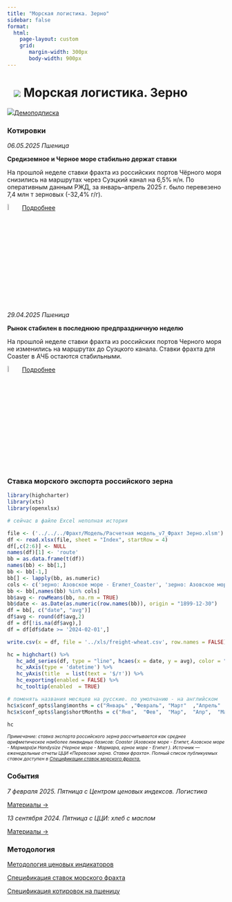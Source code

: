 ```yaml
---
title: "Морская логистика. Зерно"
sidebar: false
format: 
  html:
    page-layout: custom
    grid:
       margin-width: 300px
       body-width: 900px
---
```


# ![](../images/icon-ship.svg) Морская логистика. Зерно {.my-custom-class style="margin-left:3%;"}

![](../images/icon-subscription.svg)[Демоподписка](../demo-subscription.qmd)

::::: {.grid style="margin-left:0%"}
::: {.g-col-12 .g-col-sm-12 .g-col-xs-12 .g-col-xl-6 .g-col-md-6 .g-col-lg-6}
### Котировки

*06.05.2025 Пшеница*

**Средиземное и Черное море стабильно держат ставки**

На прошлой неделе ставки фрахта из российских портов Чёрного моря снизились на маршрутах через Суэцкий канал на 6,5% н/н. По оперативным данным РЖД, за январь–апрель 2025 г. было перевезено 7,4 млн т зерновых (-32,4% г/г).

![](../images/icon-locker.svg){width="6%"} [Подробнее](../demo-subscription.qmd)

*29.04.2025 Пшеница*

**Рынок стабилен в последнюю предпраздничную неделю**

На прошлой неделе ставки фрахта из российских портов Черного моря не изменились на маршрутах до Суэцкого канала. Ставки фрахта для Coaster в АЧБ остаются стабильными. 

![](../images/icon-locker.svg){width="6%"} [Подробнее](../demo-subscription.qmd)

:::

::: {.g-col-12 .g-col-sm-12 .g-col-xs-12 .g-col-xl-6 .g-col-md-6 .g-col-lg-6}
### Ставка морского экспорта российского зерна

```r

library(highcharter)
library(xts)
library(openxlsx)

# сейчас в файле Excel неполная история 

file <- ('../../../Фрахт/Модель/Расчетная модель_v7_Фрахт Зерно.xlsm')
df <- read.xlsx(file, sheet = "Index", startRow = 4)
df[,c(2:6)] <- NULL
names(df)[1] <- 'route'
bb = as.data.frame(t(df))
names(bb) <- bb[1,]
bb <- bb[-1,]
bb[] <- lapply(bb, as.numeric)
cols <- c('зерно: Азовское море - Египет_Coaster', 'зерно: Азовское море - Мармара_Coaster', 'зерно: Черное море - Мармара_Handysize', 'зерно: Черное море - Египет_Handysize')
bb <- bb[,names(bb) %in% cols]
bb$avg <- rowMeans(bb, na.rm = TRUE)
bb$date <- as.Date(as.numeric(row.names(bb)), origin = "1899-12-30")
df = bb[, c("date", "avg")]
df$avg <- round(df$avg,2)
df = df[!is.na(df$avg),]
df = df[df$date >= '2024-02-01',]

write.csv(x = df, file = '../xls/freight-wheat.csv', row.names = FALSE)

hc = highchart() %>% 
   hc_add_series(df, type = "line", hcaes(x = date, y = avg), color = "#1A4AFC", name = "Фрахт российского зерна", marker = list(enabled = FALSE)) %>% 
   hc_xAxis(type = 'datetime') %>% 
   hc_yAxis(title  = list(text = '$/т')) %>% 
   hc_exporting(enabled = FALSE) %>% 
   hc_tooltip(enabled  = TRUE)

# поменять названия месяцев на русские. по умолчанию - на английском
hc$x$conf_opts$lang$months = c("Январь"	,"Февраль",	"Март"	,"Апрель"	,"Май",	"Июнь", "Июль",	"Август",	"Сентябрь",	"Октябрь",	"Ноябрь",	"Декабрь")
hc$x$conf_opts$lang$shortMonths = c("Янв", 	"Фев",	"Мар",	"Апр",	"Май",	"Июн",	"Июл",	"Авг",	"Сен",	"Окт",	"Ноя",	"Дек")

hc
```

[*Примечание: ставка экспорта российского зерна рассчитывается как среднее арифметическое наиболее ликвидных базисов: Coaster (Азовское море - Египет, Азовское море - Мармара)и Handysize (Черное море - Мармара, ерное море - Египет ). Источник — еженедельные отчеты ЦЦИ «Перевозки зерна. Ставки фрахта». Полный список публикуемых ставок доступен в [Спецификации ставок морского фрахта.](../methodology/specs-freight.qmd)*]{style="font-size:0.75em"}

### События

*7 февраля 2025. Пятница с Центром ценовых индексов. Логистика*

[Материалы →](../events/2025-02-07-logistics.qmd)

*13 сентября 2024. Пятница с ЦЦИ: хлеб с маслом*

[Материалы →](../events/2024-09-13-wheat.qmd)
:::
:::::

::::: {.grid style="margin-left:0%"}
::: {.g-col-12 .g-col-sm-12 .g-col-xs-12 .g-col-xl-6 .g-col-md-6 .g-col-lg-6}
### Методология

[Методология ценовых индикаторов](../methodology/methodology-benchmark-pbc.qmd)

[Спецификация ставок морского фрахта](../methodology/specs-freight.qmd)

[Спецификация котировок на пшеницу](../methodology/specs-wheat.qmd)
:::

::: {.g-col-12 .g-col-sm-12 .g-col-xs-12 .g-col-xl-6 .g-col-md-6 .g-col-lg-6}
:::
:::::
